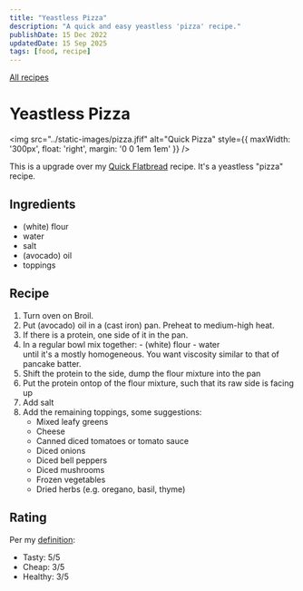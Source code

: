 ```yaml
---
title: "Yeastless Pizza"
description: "A quick and easy yeastless 'pizza' recipe."
publishDate: 15 Dec 2022
updatedDate: 15 Sep 2025
tags: [food, recipe]
---
```


[All recipes](/tags/recipe/)

# Yeastless Pizza

<img src="../static-images/pizza.jfif" alt="Quick Pizza" style={{ maxWidth: '300px', float: 'right', margin: '0 0 1em 1em' }} />

This is a upgrade over my [Quick Flatbread](/blog/life/flatbread/) recipe. It's a yeastless "pizza" recipe.

## Ingredients

- (white) flour
- water
- salt
- (avocado) oil
- toppings

## Recipe

1. Turn oven on Broil.
1. Put (avocado) oil in a (cast iron) pan. Preheat to medium-high heat.
1. If there is a protein, one side of it in the pan.
1. In a regular bowl mix together: - (white) flour - water\
   until it's a mostly homogeneous. You want viscosity similar to that of pancake batter.
1. Shift the protein to the side, dump the flour mixture into the pan
1. Put the protein ontop of the flour mixture, such that its raw side is facing up
1. Add salt
1. Add the remaining toppings, some suggestions:
   - Mixed leafy greens
   - Cheese
   - Canned diced tomatoes or tomato sauce
   - Diced onions
   - Diced bell peppers
   - Diced mushrooms
   - Frozen vegetables
   - Dried herbs (e.g. oregano, basil, thyme)

## Rating

Per my [definition](/blog/life/good-food):

- Tasty: 5/5
- Cheap: 3/5
- Healthy: 3/5
